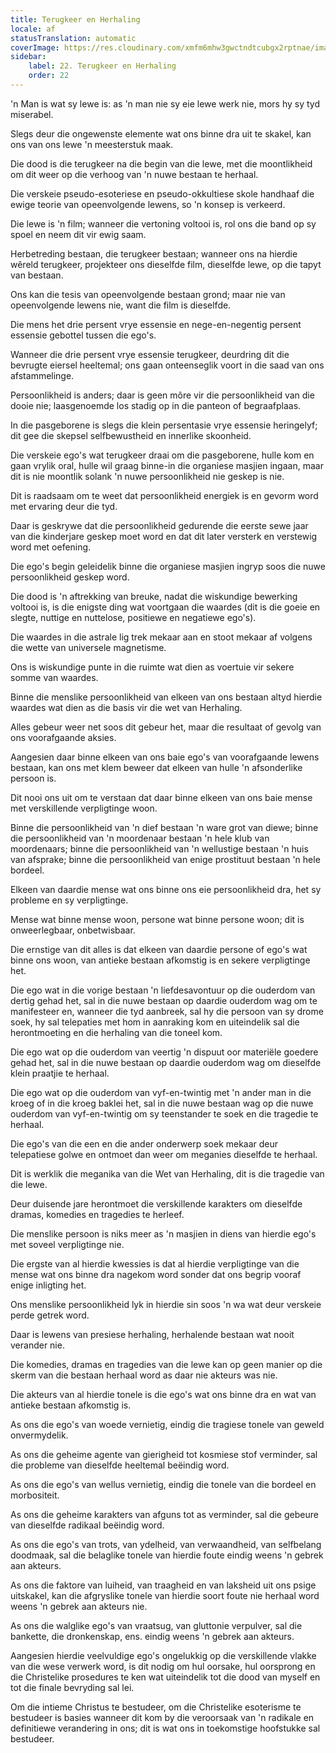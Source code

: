 ```yaml
---
title: Terugkeer en Herhaling
locale: af
statusTranslation: automatic
coverImage: https://res.cloudinary.com/xmfm6mhw3gwctndtcubgx2rptnae/image/upload/v1741354419/small_cover_la_gran_rebelion_28716e29d2.webp
sidebar:
    label: 22. Terugkeer en Herhaling
    order: 22
---
```

'n Man is wat sy lewe is: as 'n man nie sy eie lewe werk nie, mors hy sy tyd miserabel.

Slegs deur die ongewenste elemente wat ons binne dra uit te skakel, kan ons van ons lewe 'n meesterstuk maak.

Die dood is die terugkeer na die begin van die lewe, met die moontlikheid om dit weer op die verhoog van 'n nuwe bestaan te herhaal.

Die verskeie pseudo-esoteriese en pseudo-okkultiese skole handhaaf die ewige teorie van opeenvolgende lewens, so 'n konsep is verkeerd.

Die lewe is 'n film; wanneer die vertoning voltooi is, rol ons die band op sy spoel en neem dit vir ewig saam.

Herbetreding bestaan, die terugkeer bestaan; wanneer ons na hierdie wêreld terugkeer, projekteer ons dieselfde film, dieselfde lewe, op die tapyt van bestaan.

Ons kan die tesis van opeenvolgende bestaan grond; maar nie van opeenvolgende lewens nie, want die film is dieselfde.

Die mens het drie persent vrye essensie en nege-en-negentig persent essensie gebottel tussen die ego's.

Wanneer die drie persent vrye essensie terugkeer, deurdring dit die bevrugte eiersel heeltemal; ons gaan onteenseglik voort in die saad van ons afstammelinge.

Persoonlikheid is anders; daar is geen môre vir die persoonlikheid van die dooie nie; laasgenoemde los stadig op in die panteon of begraafplaas.

In die pasgeborene is slegs die klein persentasie vrye essensie heringelyf; dit gee die skepsel selfbewustheid en innerlike skoonheid.

Die verskeie ego's wat terugkeer draai om die pasgeborene, hulle kom en gaan vrylik oral, hulle wil graag binne-in die organiese masjien ingaan, maar dit is nie moontlik solank 'n nuwe persoonlikheid nie geskep is nie.

Dit is raadsaam om te weet dat persoonlikheid energiek is en gevorm word met ervaring deur die tyd.

Daar is geskrywe dat die persoonlikheid gedurende die eerste sewe jaar van die kinderjare geskep moet word en dat dit later versterk en verstewig word met oefening.

Die ego's begin geleidelik binne die organiese masjien ingryp soos die nuwe persoonlikheid geskep word.

Die dood is 'n aftrekking van breuke, nadat die wiskundige bewerking voltooi is, is die enigste ding wat voortgaan die waardes (dit is die goeie en slegte, nuttige en nuttelose, positiewe en negatiewe ego's).

Die waardes in die astrale lig trek mekaar aan en stoot mekaar af volgens die wette van universele magnetisme.

Ons is wiskundige punte in die ruimte wat dien as voertuie vir sekere somme van waardes.

Binne die menslike persoonlikheid van elkeen van ons bestaan altyd hierdie waardes wat dien as die basis vir die wet van Herhaling.

Alles gebeur weer net soos dit gebeur het, maar die resultaat of gevolg van ons voorafgaande aksies.

Aangesien daar binne elkeen van ons baie ego's van voorafgaande lewens bestaan, kan ons met klem beweer dat elkeen van hulle 'n afsonderlike persoon is.

Dit nooi ons uit om te verstaan dat daar binne elkeen van ons baie mense met verskillende verpligtinge woon.

Binne die persoonlikheid van 'n dief bestaan 'n ware grot van diewe; binne die persoonlikheid van 'n moordenaar bestaan 'n hele klub van moordenaars; binne die persoonlikheid van 'n wellustige bestaan 'n huis van afsprake; binne die persoonlikheid van enige prostituut bestaan 'n hele bordeel.

Elkeen van daardie mense wat ons binne ons eie persoonlikheid dra, het sy probleme en sy verpligtinge.

Mense wat binne mense woon, persone wat binne persone woon; dit is onweerlegbaar, onbetwisbaar.

Die ernstige van dit alles is dat elkeen van daardie persone of ego's wat binne ons woon, van antieke bestaan afkomstig is en sekere verpligtinge het.

Die ego wat in die vorige bestaan 'n liefdesavontuur op die ouderdom van dertig gehad het, sal in die nuwe bestaan op daardie ouderdom wag om te manifesteer en, wanneer die tyd aanbreek, sal hy die persoon van sy drome soek, hy sal telepaties met hom in aanraking kom en uiteindelik sal die herontmoeting en die herhaling van die toneel kom.

Die ego wat op die ouderdom van veertig 'n dispuut oor materiële goedere gehad het, sal in die nuwe bestaan op daardie ouderdom wag om dieselfde klein praatjie te herhaal.

Die ego wat op die ouderdom van vyf-en-twintig met 'n ander man in die kroeg of in die kroeg baklei het, sal in die nuwe bestaan wag op die nuwe ouderdom van vyf-en-twintig om sy teenstander te soek en die tragedie te herhaal.

Die ego's van die een en die ander onderwerp soek mekaar deur telepatiese golwe en ontmoet dan weer om meganies dieselfde te herhaal.

Dit is werklik die meganika van die Wet van Herhaling, dit is die tragedie van die lewe.

Deur duisende jare herontmoet die verskillende karakters om dieselfde dramas, komedies en tragedies te herleef.

Die menslike persoon is niks meer as 'n masjien in diens van hierdie ego's met soveel verpligtinge nie.

Die ergste van al hierdie kwessies is dat al hierdie verpligtinge van die mense wat ons binne dra nagekom word sonder dat ons begrip vooraf enige inligting het.

Ons menslike persoonlikheid lyk in hierdie sin soos 'n wa wat deur verskeie perde getrek word.

Daar is lewens van presiese herhaling, herhalende bestaan wat nooit verander nie.

Die komedies, dramas en tragedies van die lewe kan op geen manier op die skerm van die bestaan herhaal word as daar nie akteurs was nie.

Die akteurs van al hierdie tonele is die ego's wat ons binne dra en wat van antieke bestaan afkomstig is.

As ons die ego's van woede vernietig, eindig die tragiese tonele van geweld onvermydelik.

As ons die geheime agente van gierigheid tot kosmiese stof verminder, sal die probleme van dieselfde heeltemal beëindig word.

As ons die ego's van wellus vernietig, eindig die tonele van die bordeel en morbositeit.

As ons die geheime karakters van afguns tot as verminder, sal die gebeure van dieselfde radikaal beëindig word.

As ons die ego's van trots, van ydelheid, van verwaandheid, van selfbelang doodmaak, sal die belaglike tonele van hierdie foute eindig weens 'n gebrek aan akteurs.

As ons die faktore van luiheid, van traagheid en van laksheid uit ons psige uitskakel, kan die afgryslike tonele van hierdie soort foute nie herhaal word weens 'n gebrek aan akteurs nie.

As ons die walglike ego's van vraatsug, van gluttonie verpulver, sal die bankette, die dronkenskap, ens. eindig weens 'n gebrek aan akteurs.

Aangesien hierdie veelvuldige ego's ongelukkig op die verskillende vlakke van die wese verwerk word, is dit nodig om hul oorsake, hul oorsprong en die Christelike prosedures te ken wat uiteindelik tot die dood van myself en tot die finale bevryding sal lei.

Om die intieme Christus te bestudeer, om die Christelike esoterisme te bestudeer is basies wanneer dit kom by die veroorsaak van 'n radikale en definitiewe verandering in ons; dit is wat ons in toekomstige hoofstukke sal bestudeer.

